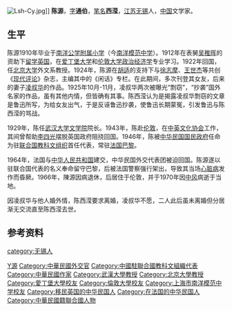 {{Otheruses|subject=中國文學家}}
{{Unreferenced|time=2022-05-23T15:46:22+00:00}}
[[File:Lsh-Cy.jpg|thumb]]]]
'''陈源'''{{BD|1896年|5月10日|1970年|3月29日|catIdx=C陈}}，[[表字|字]]'''通伯'''，[[笔名|笔名]]'''西滢'''，[[江苏|江苏]][[无锡|无锡]]人，[[中国|中国]]文学家。

== 生平 ==
陈源1910年毕业于[[南洋公学附属小学|南洋公学附属小学]]（今[[南洋模范中学|南洋模范中学]]）。1912年在表舅[[吴稚晖|吴稚晖]]的资助下[[留学|留学]][[英国|英国]]，在[[爱丁堡大学|爱丁堡大学]]和[[伦敦大学|伦敦大学]][[政治经济学|政治经济学]]专业学习。1922年回国，任[[北京大学|北京大学]]外文系教授。1924年，陈源在[[胡适|胡适]]的支持下与[[徐志摩|徐志摩]]、[[王世杰_(中华民国政治家)|王世杰]]等共创《[[现代评论|现代评论]]》杂志，主编其中的《闲话》专栏。在此期间，多次刊登其女友，后来的妻子[[凌叔华|凌叔华]]的作品。1925年10月-11月，凌叔华两次被曝光“剽窃”，“抄袭”国外名家的作品，虽有其他内情，但皆确有其事。陈西滢认为是揭露凌叔华剽窃的文章是鲁迅所写，为给女友出气，于是反诬鲁迅抄袭，使鲁迅长期蒙冤，引发鲁迅与陈西滢的骂战。 

1929年，陈任[[武汉大学文学院|武汉大学文学院]]院长。1943年，陈赴[[伦敦|伦敦]]，在[[中英文化协会|中英文化协会]]工作，其间曾帮助[[李四光|李四光]]摆脱英国政府阻挠回国。1946年，陈被[[中华民国|中华民国]][[国民政府|国民政府]]任命为驻[[联合国教科文组织|联合国教科文组织]]首任代表，常驻[[法国|法国]][[巴黎|巴黎]]。

1964年，法国与[[中华人民共和国|中华人民共和国]]建交，中华民国外交代表团被迫回国。陈源遂以驻联合国代表的名义奉命留守巴黎，后被法国警察强行架出，导致其当场[[心脏病|心脏病]]发作而昏厥。1966年，陳源因病退休，后居住于伦敦，并于1970年因[[中风|中风]]病逝于当地。

因凌叔华与他人婚外情，陈西滢要求离婚，凌叔华不愿，二人此后虽未离婚但分居渐无交流直至陈西滢去世。

== 参考资料 ==
{{reflist}}
{{中国近现代文学}}
{{中華民國第二屆國民參政會參政員}}
{{中華民國第三屆國民參政會參政員}}
{{中華民國第四屆國民參政會參政員}}
{{Authority control}}
{{DEFAULTSORT:Chen陳}}
[[Category:陳姓|Y源]]
[[category:无锡人|category:无锡人]]
[[Category:中華民國外交官|Category:中華民國外交官]]
[[Category:中國駐聯合國教科文組織代表|Category:中國駐聯合國教科文組織代表]]
[[Category:中華民國作家|Category:中華民國作家]]
[[Category:武漢大學教授|Category:武漢大學教授]]
[[Category:北京大學教授|Category:北京大學教授]]
[[Category:愛丁堡大學校友|Category:愛丁堡大學校友]]
[[Category:倫敦大學校友|Category:倫敦大學校友]]
[[Category:上海市南洋模范中学校友|Category:上海市南洋模范中学校友]]
[[Category:移民英国的中华民国人|Category:移民英国的中华民国人]]
[[Category:在法国的中华民国人|Category:在法国的中华民国人]]
[[Category:中華民國籍聯合國人物|Category:中華民國籍聯合國人物]]